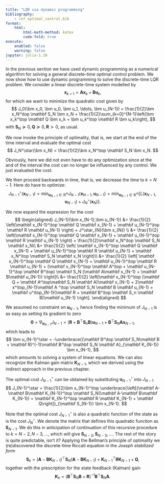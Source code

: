 ```yaml
---
title: "LQR via dynamic programming"
bibliography: 
    - ref_optimal_control.bib
format:
    html:
        html-math-method: katex
        code-fold: true
execute:
    enabled: false
    warning: false
jupyter: julia-1.10
---
```


In the previous section we have used dynamic programming as a numerical algorithm for solving a general discrete-time optimal control problem. We now show how to use dynamic programming to solve the discrete-time LQR problem. We consider a linear discrete-time system modelled by
$$
\bm x_{k+1} = \mathbf A\bm x_k + \mathbf B\bm u_k,
$$
for which we want to minimize the quadratic cost given by
$$
J_0(\bm x_0, \bm u_0, \bm u_1, \ldots, \bm u_{N-1}) = \frac{1}{2}\bm x_N^\top \mathbf S_N \bm x_N + \frac{1}{2}\sum_{k=0}^{N-1}\left(\bm x_k^\top \mathbf Q \bm x_k + \bm u_k^\top \mathbf R \bm u_k\right),
$$
with $\mathbf S_N\succeq 0, \mathbf Q\succeq 0, \mathbf R\succ 0$, as usual. 

We now invoke the principle of optimality, that is, we start at the end of the time interval and evaluate the optimal cost
$$
J_N^\star(\bm x_N) = \frac{1}{2}\bm x_N^\top \mathbf S_N \bm x_N.
$$

Obviously, here we did not even have to do any optimization since at the and of the interval the cost can no longer be influenced by any control. We just evaluated the cost. 

We then proceed backwards in time, that is, we decrease the time to $k=N-1$. Here do have to optimize:
$$
 J^\star_{N-1}(\bm x_{N-1}) = \min_{\bm u_{N-1}\in\mathbb R^m} J_{N-1}(\bm x_{N-1},\bm u_{N-1}) = \min_{\bm u_{N-1}\in\mathbb R^m} \left[L(\bm x_{N-1},\bm u_{N-1}) + J^\star_{N}(\bm x_{N}) \right].
$$

We now expand the expression for the cost  
$$
\begin{aligned}
J_{N-1}(\bm x_{N-1},\bm u_{N-1}) &= \frac{1}{2} \left(\mathbf x_{N-1}^\top \mathbf Q \mathbf x_{N-1} + \mathbf u_{N-1}^\top \mathbf R \mathbf u_{N-1} \right) + J^\star_{N}(\bm x_{N}) \\
&= \frac{1}{2} \left(\mathbf x_{N-1}^\top \mathbf Q \mathbf x_{N-1} + \mathbf u_{N-1}^\top \mathbf R \mathbf u_{N-1} \right) + \frac{1}{2}\mathbf x_N^\top \mathbf S_N \mathbf x_N\\
&= \frac{1}{2} \left( \mathbf x_{N-1}^\top \mathbf Q \mathbf x_{N-1} + \mathbf u_{N-1}^\top \mathbf R \mathbf u_{N-1} + \mathbf x_N^\top \mathbf S_N \mathbf x_N \right)\\
&= \frac{1}{2} \left[ \mathbf x_{N-1}^\top \mathbf Q \mathbf x_{N-1} + \mathbf u_{N-1}^\top \mathbf R \mathbf u_{N-1} + (\mathbf x_{N-1}^\top \mathbf A^\top + \mathbf u_{N-1}^\top \mathbf B^\top) \mathbf S_N (\mathbf A\mathbf x_{N-1} + \mathbf B\mathbf u_{N-1}) \right]\\
&= \frac{1}{2} \left[\mathbf x_{N-1}^\top (\mathbf Q  + \mathbf A^\top\mathbf S_N \mathbf A)\mathbf x_{N-1} + 2\mathbf x^\top_{N-1}\mathbf A ^\top \mathbf S_N \mathbf B  \mathbf u_{N-1} + \mathbf u^\top_{N-1}(\mathbf R + \mathbf B^\top \mathbf S_n \mathbf B)\mathbf u_{N-1} \right]. 
\end{aligned}
$$

We assumed no constraint on $\mathbf u_{N-1}$, hence finding the minimum of $J_{N-1}$ is as easy as setting its gradient to zero
$$
\mathbf 0 = \nabla_{\bm u_{N-1}} J_{N-1} = (\mathbf R + \mathbf B^\top \mathbf S_n \mathbf B)\bm u_{N-1} + \mathbf B^\top \mathbf S_N\mathbf A\bm x_{N-1},
$$
which leads to
$$
\bm u_{N-1}^\star = -\underbrace{(\mathbf B^\top \mathbf S_N\mathbf B + \mathbf R)^{-1}\mathbf B^\top \mathbf S_N \mathbf A}_{\mathbf K_{N-1}} \bm x_{N-1},
$$
which amounts to solving a system of linear equations. We can also recognize the Kalman gain matrix $\mathbf K_{N-1}$, which we derived using the indirect approach in the previous chapter.

The optimal cost $J^\star_{N-1}$ can be obtained by substituting $\bm u_{N-1}^\star$ into $J_{N-1}$
$$
J_{N-1}^\star = \frac{1}{2}\bm x_{N-1}^\top \underbrace{\left[(\mathbf A-\mathbf B\mathbf K_{N-1})^\top \mathbf S_N(\mathbf A-\mathbf B\mathbf K_{N-1}) + \mathbf K_{N-1}^\top \mathbf R \mathbf K_{N-1} + \mathbf Q\right]}_{\mathbf S_{N-1}} \bm x_{N-1}.
$$

Note that the optimal cost $J^\star_{N-1}$ is also a quadratic function of the state as is the cost $J^\star_{N}$. We denote the matrix that defines this quadratic function as $\mathbf S_{N-1}$. We do this in anticipation of continuation of this recursive procedure to $k = N-2, N-3, \ldots$, which will give $\mathbf S_{N-2}, \mathbf S_{N-3}, \ldots$. The rest of the story is quite predictable, isn't it? Applying the Bellman's principle of optimality we (re)discovered the discrete-time Riccati equation in the *Joseph stabilized form*
$$
\mathbf S_k = (\mathbf A-\mathbf B\mathbf K_{N-1})^\top \mathbf S_N(\mathbf A-\mathbf B\mathbf K_{N-1}) + \mathbf K_{N-1}^\top \mathbf R \mathbf K_{N-1} + \mathbf Q,
$$
together with the prescription for the state feedback (Kalman) gain
$$
\mathbf K_{k} = (\mathbf B^\top \mathbf S_N\mathbf B + \mathbf R)^{-1}\mathbf B^\top \mathbf S_N \mathbf A.
$$
